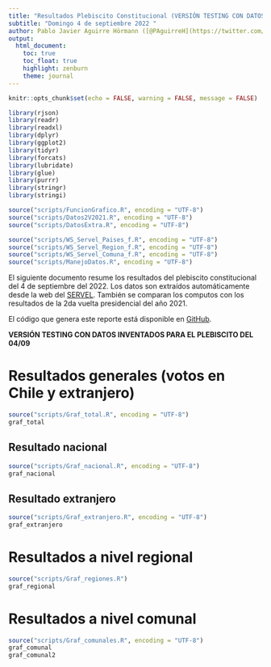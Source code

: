 ```yaml
---
title: "Resultados Plebiscito Constitucional (VERSIÓN TESTING CON DATOS INVENTADOS PARA EL PLEBISCITO DEL 04/09)"
subtitle: "Domingo 4 de septiembre 2022 "
author: Pablo Javier Aguirre Hörmann ([@PAguirreH](https://twitter.com/PAguirreH))
output:
  html_document:
    toc: true
    toc_float: true
    highlight: zenburn
    theme: journal
---
```


```r
knitr::opts_chunk$set(echo = FALSE, warning = FALSE, message = FALSE)

library(rjson)
library(readr)
library(readxl)
library(dplyr)
library(ggplot2)
library(tidyr)
library(forcats)
library(lubridate)
library(glue)
library(purrr)
library(stringr)
library(stringi)

source("scripts/FuncionGrafico.R", encoding = "UTF-8")
source("scripts/Datos2V2021.R", encoding = "UTF-8")
source("scripts/DatosExtra.R", encoding = "UTF-8")
```

```r
source("scripts/WS_Servel_Paises_f.R", encoding = "UTF-8")
source("scripts/WS_Servel_Region_f.R", encoding = "UTF-8")
source("scripts/WS_Servel_Comuna_f.R", encoding = "UTF-8")
source("scripts/ManejoDatos.R", encoding = "UTF-8")
```

El siguiente documento resume los resultados del plebiscito constitucional del 4 de septiembre del 2022. Los datos son extraídos automáticamente desde la web del [SERVEL](https://www.servelelecciones.cl/#/votacion/elecciones_constitucion/global/19001). También se comparan los computos con los resultados de la 2da vuelta presidencial del año 2021.

El código que genera este reporte está disponible en [GitHub](https://github.com/pjaguirreh/WS_PlebiscitoConstitucional).

**VERSIÓN TESTING CON DATOS INVENTADOS PARA EL PLEBISCITO DEL 04/09**

# Resultados generales (votos en Chile y extranjero)

```r
source("scripts/Graf_total.R", encoding = "UTF-8")
graf_total
```

## Resultado nacional

```r
source("scripts/Graf_nacional.R", encoding = "UTF-8")
graf_nacional
```

## Resultado extranjero

```r
source("scripts/Graf_extranjero.R", encoding = "UTF-8")
graf_extranjero
```

# Resultados a nivel regional

```r
source("scripts/Graf_regiones.R")
graf_regional
```

# Resultados a nivel comunal

```r
source("scripts/Graf_comunales.R", encoding = "UTF-8")
graf_comunal
graf_comunal2
```

